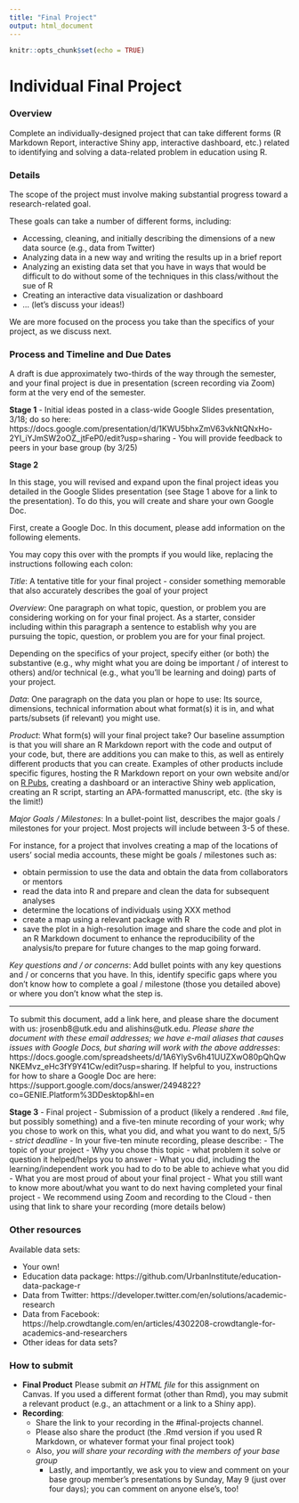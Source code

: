 ```yaml
---
title: "Final Project"
output: html_document
---
```


```r
knitr::opts_chunk$set(echo = TRUE)
```

# Individual Final Project

### Overview

Complete an individually-designed project that can take different forms (R Markdown Report, interactive Shiny app, interactive dashboard, etc.) related to identifying and solving a data-related problem in education using R. 

### Details

The scope of the project must involve making substantial progress toward a research-related goal.

These goals can take a number of different forms, including:

- Accessing, cleaning, and initially describing the dimensions of a new data source (e.g., data from Twitter)
- Analyzing data in a new way and writing the results up in a brief report
- Analyzing an existing data set that you have in ways that would be difficult to do without some of the techniques in this class/without the sue of R
- Creating an interactive data visualization or dashboard
- ... (let's discuss your ideas!)

We are more focused on the process you take than the specifics of your project, as we discuss next.

### Process and Timeline and Due Dates

A draft is due approximately two-thirds of the way through the semester, and your final project is due in presentation (screen recording via Zoom) form at the very end of the semester.

**Stage 1**
- Initial ideas posted in a class-wide Google Slides presentation, 3/18; do so here: https://docs.google.com/presentation/d/1KWU5bhxZmV63vkNtQNxHo-2YI_iYJmSW2oOZ_jtFeP0/edit?usp=sharing
- You will provide feedback to peers in your base group (by 3/25)
  
**Stage 2**

In this stage, you will revised and expand upon the final project ideas you detailed in the Google Slides presentation (see Stage 1 above for a link to the presentation). To do this, you will create and share your own Google Doc. 

First, create a Google Doc. In this document, please add information on the following elements.

You may copy this over with the prompts if you would like, replacing the instructions following each colon:

*Title*: A tentative title for your final project - consider something memorable that also accurately describes the goal of your project

*Overview*: One paragraph on what topic, question, or problem you are considering working on for your final project. As a starter, consider including within this paragraph a sentence to establish why you are pursuing the topic, question, or problem you are for your final project.

Depending on the specifics of your project, specify either (or both) the substantive (e.g., why might what you are doing be important / of interest to others) and/or technical (e.g., what you'll be learning and doing) parts of your project.

*Data*: One paragraph on the data you plan or hope to use: Its source, dimensions, technical information about what format(s) it is in, and what parts/subsets (if relevant) you might use.

*Product*: What form(s) will your final project take? Our baseline assumption is that you will share an 
R Markdown report with the code and output of your code, but, there are additions you can make to this, as 
well as entirely different products that you can create. Examples of other products include specific figures, 
hosting the R Markdown report on your own website and/or on [R Pubs](https://rpubs.com/), creating a dashboard or an interactive Shiny web application, creating an R script, starting an APA-formatted manuscript, etc. (the sky is the limit!)

*Major Goals / Milestones*: In a bullet-point list, describes the major goals / milestones for your project. Most projects will include between 3-5 of these. 

For instance, for a project that involves creating a map of the locations of users' social media accounts, these might be goals / milestones such as: 

* obtain permission to use the data and obtain the data from collaborators or mentors
* read the data into R and prepare and clean the data for subsequent analyses
* determine the locations of individuals using XXX method
* create a map using a relevant package with R
* save the plot in a high-resolution image and share the code and plot in an R Markdown document to enhance the reproducibility of the analysis/to prepare for future changes to the map going forward.

*Key questions and / or concerns*: Add bullet points with any key questions and / or concerns that you have. In this, identify specific gaps where you don't know how to complete a goal / milestone (those you detailed above) or where you don't know what the step is.

---

To submit this document, add a link here, and please share the document with us: jrosenb8@utk.edu and alishins@utk.edu. *Please share the document with these email addresses; we have e-mail aliases that causes issues with Google Docs, but sharing will work with the above addresses*: https://docs.google.com/spreadsheets/d/1A6YlySv6h41UUZXwO80pQhQwNKEMvz_eHc3fY9Y41Cw/edit?usp=sharing. If helpful to you, instructions for how to share a Google Doc are here: https://support.google.com/docs/answer/2494822?co=GENIE.Platform%3DDesktop&hl=en 
  
**Stage 3**
- Final project
  - Submission of a product (likely a rendered `.Rmd` file, but possibly something) and a five-ten minute recording of your work; why you chose to work on this, what you did, and what you want to do next, 5/5 - _strict deadline_
    - In your five-ten minute recording, please describe:
      - The topic of your project
      - Why you chose this topic - what problem it solve or question it helped/helps you to answer
      - What you did, including the learning/independent work you had to do to be able to achieve what you did
      - What you are most proud of about your final project
      - What you still want to know more about/what you want to do next having completed your final project
    - We recommend using Zoom and recording to the Cloud - then using that link to share your recording (more details below)

### Other resources

Available data sets:

- Your own!
- Education data package: https://github.com/UrbanInstitute/education-data-package-r
- Data from Twitter: https://developer.twitter.com/en/solutions/academic-research
- Data from Facebook: https://help.crowdtangle.com/en/articles/4302208-crowdtangle-for-academics-and-researchers
- Other ideas for data sets?

### How to submit

- **Final Product** Please submit _an HTML file_ for this assignment on Canvas. If you used a different format (other than Rmd), you may submit a relevant product (e.g., an attachment or a link to a Shiny app).
- **Recording**: 
  - Share the link to your recording in the #final-projects channel.
  - Please also share the product (the .Rmd version if you used R Markdown, or whatever format your final project took)
  - Also, _you will share your recording with the members of your base group_
    - Lastly, and importantly, we ask you to view and comment on your base group member's presentations by Sunday, May 9 (just over four days); you can comment on anyone else's, too!

